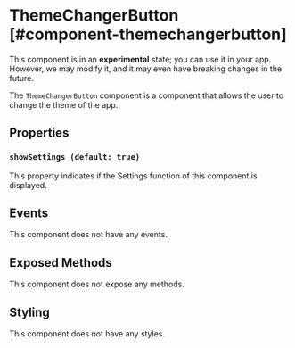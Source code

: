 
# ThemeChangerButton [#component-themechangerbutton]

<Callout type="warning" emoji="📔">This component is in an **experimental** state; you can use it in your app. However, we may modify it, and it may even have breaking changes in the future.</Callout>

The `ThemeChangerButton` component is a component that allows the user to change the theme of the app.



## Properties

### `showSettings (default: true)`

This property indicates if the Settings function of this component is displayed.

## Events

This component does not have any events.

## Exposed Methods

This component does not expose any methods.

## Styling

This component does not have any styles.
